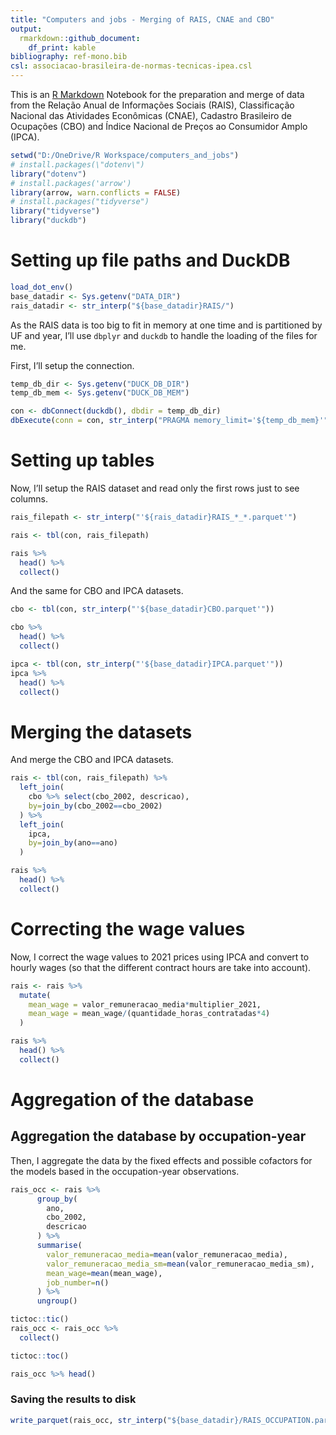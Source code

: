 ```yaml
---
title: "Computers and jobs - Merging of RAIS, CNAE and CBO"
output:
  rmarkdown::github_document:
    df_print: kable
bibliography: ref-mono.bib
csl: associacao-brasileira-de-normas-tecnicas-ipea.csl
---
```


This is an [R Markdown](http://rmarkdown.rstudio.com) Notebook for the preparation and merge of data from the Relação Anual de Informações Sociais (RAIS), Classificação Nacional das Atividades Econômicas (CNAE), Cadastro Brasileiro de Ocupações (CBO) and Índice Nacional de Preços ao Consumidor Amplo (IPCA).

```r
setwd("D:/OneDrive/R Workspace/computers_and_jobs")
# install.packages(\"dotenv\")
library("dotenv")
# install.packages('arrow')
library(arrow, warn.conflicts = FALSE)
# install.packages("tidyverse")
library("tidyverse")
library("duckdb")
```

# Setting up file paths and DuckDB

```r
load_dot_env()
base_datadir <- Sys.getenv("DATA_DIR")
rais_datadir <- str_interp("${base_datadir}RAIS/")
```

As the RAIS data is too big to fit in memory at one time and is partitioned by UF and year, I'll use `dbplyr` and `duckdb` to handle the loading of the files for me.

First, I'll setup the connection.

```r
temp_db_dir <- Sys.getenv("DUCK_DB_DIR")
temp_db_mem <- Sys.getenv("DUCK_DB_MEM")

con <- dbConnect(duckdb(), dbdir = temp_db_dir)
dbExecute(conn = con, str_interp("PRAGMA memory_limit='${temp_db_mem}'"))
```

# Setting up tables

Now, I'll setup the RAIS dataset and read only the first rows just to see columns.

```r
rais_filepath <- str_interp("'${rais_datadir}RAIS_*_*.parquet'")

rais <- tbl(con, rais_filepath)

rais %>%
  head() %>%
  collect()
```

And the same for CBO and IPCA datasets.

```r
cbo <- tbl(con, str_interp("'${base_datadir}CBO.parquet'"))

cbo %>%
  head() %>%
  collect()
```

```r
ipca <- tbl(con, str_interp("'${base_datadir}IPCA.parquet'"))
ipca %>%
  head() %>%
  collect()
```

# Merging the datasets

And merge the CBO and IPCA datasets.

```r
rais <- tbl(con, rais_filepath) %>%
  left_join(
    cbo %>% select(cbo_2002, descricao),
    by=join_by(cbo_2002==cbo_2002)
  ) %>%
  left_join(
    ipca,
    by=join_by(ano==ano)
  )

rais %>%
  head() %>%
  collect()
```

# Correcting the wage values

Now, I correct the wage values to 2021 prices using IPCA and convert to hourly wages (so that the different contract hours are take into account).

```r
rais <- rais %>%
  mutate(
    mean_wage = valor_remuneracao_media*multiplier_2021,
    mean_wage = mean_wage/(quantidade_horas_contratadas*4)
  )

rais %>%
  head() %>%
  collect()
```

# Aggregation of the database

## Aggregation the database by occupation-year

Then, I aggregate the data by the fixed effects and possible cofactors for the models based in the occupation-year observations.

```r
rais_occ <- rais %>%
      group_by(
        ano,
        cbo_2002,
        descricao
      ) %>%
      summarise(
        valor_remuneracao_media=mean(valor_remuneracao_media),
        valor_remuneracao_media_sm=mean(valor_remuneracao_media_sm),
        mean_wage=mean(mean_wage),
        job_number=n()
      ) %>%
      ungroup()
```

```r
tictoc::tic()
rais_occ <- rais_occ %>%
  collect()

tictoc::toc()
```

```r
rais_occ %>% head()
```


### Saving the results to disk

```r
write_parquet(rais_occ, str_interp("${base_datadir}/RAIS_OCCUPATION.parquet"))
```
